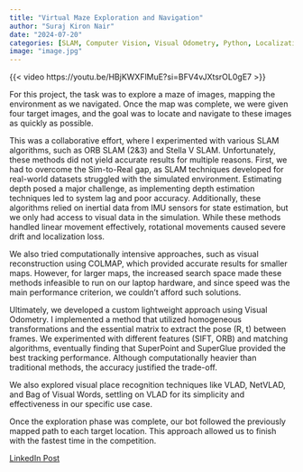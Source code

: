 ```yaml
---
title: "Virtual Maze Exploration and Navigation"
author: "Suraj Kiron Nair"
date: "2024-07-20"
categories: [SLAM, Computer Vision, Visual Odometry, Python, Localization]
image: "image.jpg"
---
```

{{< video https://youtu.be/HBjKWXFlMuE?si=BFV4vJXtsrOL0gE7 >}}

For this project, the task was to explore a maze of images, mapping the environment as we navigated. Once the map was complete, we were given four target images, and the goal was to locate and navigate to these images as quickly as possible.

This was a collaborative effort, where I experimented with various SLAM algorithms, such as ORB SLAM (2&3) and Stella V SLAM. Unfortunately, these methods did not yield accurate results for multiple reasons. First, we had to overcome the Sim-to-Real gap, as SLAM techniques developed for real-world datasets struggled with the simulated environment. Estimating depth posed a major challenge, as implementing depth estimation techniques led to system lag and poor accuracy. Additionally, these algorithms relied on inertial data from IMU sensors for state estimation, but we only had access to visual data in the simulation. While these methods handled linear movement effectively, rotational movements caused severe drift and localization loss.

We also tried computationally intensive approaches, such as visual reconstruction using COLMAP, which provided accurate results for smaller maps. However, for larger maps, the increased search space made these methods infeasible to run on our laptop hardware, and since speed was the main performance criterion, we couldn’t afford such solutions.

Ultimately, we developed a custom lightweight approach using Visual Odometry. I implemented a method that utilized homogeneous transformations and the essential matrix to extract the pose (R, t) between frames. We experimented with different features (SIFT, ORB) and matching algorithms, eventually finding that SuperPoint and SuperGlue provided the best tracking performance. Although computationally heavier than traditional methods, the accuracy justified the trade-off.

We also explored visual place recognition techniques like VLAD, NetVLAD, and Bag of Visual Words, settling on VLAD for its simplicity and effectiveness in our specific use case.

Once the exploration phase was complete, our bot followed the previously mapped path to each target location. This approach allowed us to finish with the fastest time in the competition.

[LinkedIn Post](https://www.linkedin.com/posts/suraj-kiron_its-been-a-fun-semester-in-fall-2023-when-activity-7143833818326593537-I8CJ?utm_source=share&utm_medium=member_desktop)
